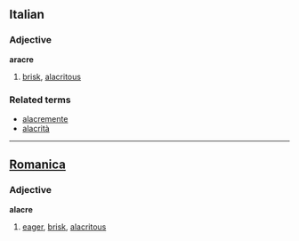 ==Italian==
===Adjective===
'''aracre'''

# [[brisk]], [[alacritous]]

===Related terms===
*[[alacremente]]
*[[alacrità]]

----

==[[Romanica]]==
===Adjective===
'''alacre'''

#[[eager]], [[brisk]], [[alacritous]]